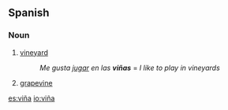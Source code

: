 == Spanish ==
=== Noun ===
{{es-noun-f}}
# [[vineyard]]
#: ''Me gusta [[jugar]] en las '''viñas''''' = ''I like to play in vineyards''
# [[grapevine]]

[[es:viña]]
[[io:viña]]